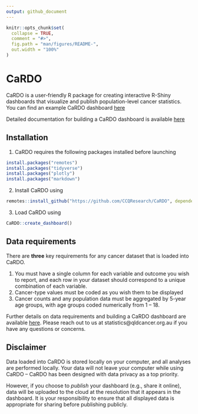 ```yaml
---
output: github_document
---
```


<!-- README.md is generated from README.Rmd. Please edit that file -->

```r
knitr::opts_chunk$set(
  collapse = TRUE,
  comment = "#>",
  fig.path = "man/figures/README-",
  out.width = "100%"
)
```

# CaRDO

<!-- badges: start -->
<!-- badges: end -->

CaRDO is a user-friendly R package for creating interactive R-Shiny dashboards that visualize and publish population-level cancer statistics. You can find an example CaRDO dashboard [here](https://cancercouncilqueensland.shinyapps.io/CaRDOExample/){target="_blank"}

Detailed documentation for building a CaRDO dashboard is available [here](https://ccqresearch.github.io/CaRDO-Handbook/){target="_blank"}


## Installation

1. CaRDO requires the following packages installed before launching 

``` r
install.packages("remotes")
install.packages("tidyverse")
install.packages("plotly")
install.packages("markdown")
```
2. Install CaRDO using
``` r
remotes::install_github("https://github.com/CCQResearch/CaRDO", dependencies = TRUE)
```
3. Load CaRDO using 
``` r
CaRDO::create_dashboard()
```

## Data requirements

There are **three** key requirements for any cancer dataset that is loaded into CaRDO. 

1. You must have a single column for each variable and outcome you wish to report, and each row in your dataset should correspond to a unique combination of each variable.
2. Cancer-type values must be coded as you wish them to be displayed
3. Cancer counts and any population data must be aggregated by 5-year age groups, with age groups coded numerically from 1 – 18.

Further details on data requirements and building a CaRDO dashboard are available [here](https://ccqresearch.github.io/CaRDO-Handbook/). Please reach out to us at statistics@qldcancer.org.au if you have any questions or concerns. 

## Disclaimer

Data loaded into CaRDO is stored locally on your computer, and all analyses are performed locally. Your data will not leave your computer while using CaRDO – CaRDO has been designed with data privacy as a top priority.

However, if you choose to *publish* your dashboard (e.g., share it online), data will be uploaded to the cloud at the resolution that it appears in the dashboard. It is your responsibility to ensure that all displayed data is appropriate for sharing before publishing publicly.

